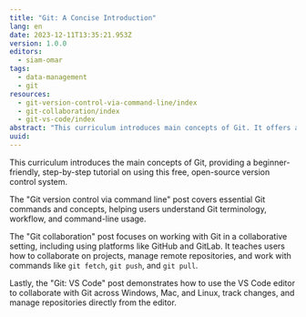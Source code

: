 ```yaml
---
title: "Git: A Concise Introduction"
lang: en
date: 2023-12-11T13:35:21.953Z
version: 1.0.0
editors:
  - siam-omar
tags:
  - data-management
  - git
resources:
  - git-version-control-via-command-line/index
  - git-collaboration/index
  - git-vs-code/index
abstract: "This curriculum introduces main concepts of Git. It offers a step-by-step tutorial for beginners to get started with Git, a free and open-source version control system."
uuid:
---
```

This curriculum introduces the main concepts of Git, providing a beginner-friendly, step-by-step tutorial on using this free, open-source version control system.

The "Git version control via command line" post covers essential Git commands and concepts, helping users understand Git terminology, workflow, and command-line usage.

The "Git collaboration" post focuses on working with Git in a collaborative setting, including using platforms like GitHub and GitLab. It teaches users how to collaborate on projects, manage remote repositories, and work with commands like `git fetch`, `git push`, and `git pull`.

Lastly, the "Git: VS Code" post demonstrates how to use the VS Code editor to collaborate with Git across Windows, Mac, and Linux, track changes, and manage repositories directly from the editor.
